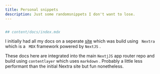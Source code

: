 ```yaml
---
title: Personal snippets
description: Just some randomsnippets I don't want to lose.
---
```


```bash filename="index.mdx"

## content/docs/index.mdx
```

I initially had all my docs on a seperate <a href="https://snippets.remcostoeten.com" target="_blank">site</a> which was build using ` Nextra` which is a ` MDX` framework powered by `NextJS` .

These docs here are integrated into the main `NextjJS` app router repo and build using `contentlayer` which uses `markdown` . Probably a little less performant than the initial Nextra site but fun nonetheless.
